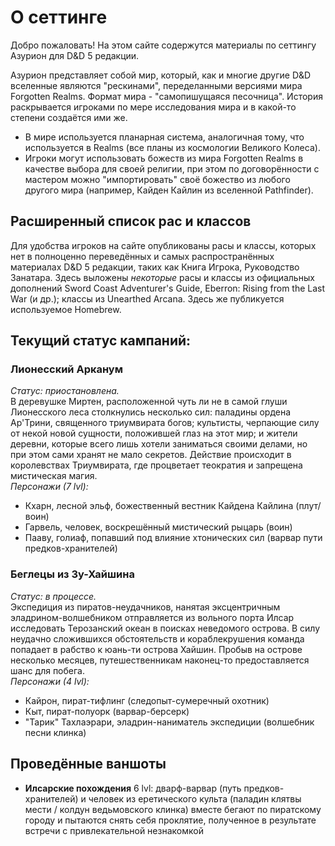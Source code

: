 # О сеттинге

Добро пожаловать! На этом сайте содержутся материалы по сеттингу Азурион для D&D 5 редакции.

Азурион представляет собой мир, который, как и многие другие D&D вселенные являются "рескинами", переделанными версиями мира
Forgotten Realms. Формат мира - "самопишущаяся песочница". История раскрывается игроками по мере исследования мира и в какой-то
степени создаётся ими же.

- В мире используется планарная система, аналогичная тому, что используется в Realms (все планы из космологии Великого Колеса).
- Игроки могут использовать божеств из мира Forgotten Realms в качестве выбора для своей религии, при этом по договорённости с
  мастером можно "импортировать" своё божество из любого другого мира (например, Кайден Кайлин из вселенной Pathfinder).

## Расширенный список рас и классов
Для удобства игроков на сайте опубликованы расы и классы, которых нет в полноценно переведённых и самых распространённых материалах
D&D 5 редакции, таких как Книга Игрока, Руководство Занатара. Здесь выложены _некоторые_ расы и классы из официальных дополнений Sword Coast
Adventurer's Guide, Eberron: Rising from the Last War (и др.); классы из Unearthed Arcana. Здесь же публикуется используемое Homebrew.

## Текущий статус кампаний:
### Лионесский Арканум
_Статус: приостановлена._  
В деревушке Миртен, расположенной чуть ли не в самой глуши Лионесского леса столкнулись несколько сил: паладины ордена Ар'Трини,
священного триумвирата богов; культисты, черпающие силу от некой новой сущности, положившей глаз на этот мир; и жители деревни,
которые всего лишь хотели заниматься своими делами, но при этом сами хранят не мало секретов. Действие происходит в королевствах
Триумвирата, где процветает теократия и запрещена мистическая магия.  
_Персонажи (7 lvl):_
- Кхарн, лесной эльф, божественный вестник Кайдена Кайлина (плут/воин)
- Гарвель, человек, воскрешённый мистический рыцарь (воин)
- Пааву, голиаф, попавший под влияние хтонических сил (варвар пути предков-хранителей)

### Беглецы из Зу-Хайшина
_Статус: в процессе._  
Экспедиция из пиратов-неудачников, нанятая эксцентричным эладрином-волшебником отправляется из вольного порта Илсар исследовать
Терозанский океан в поисках неведомого острова. В силу неудачно сложившихся обстоятельств и кораблекрушения команда попадает в рабство к
юань-ти острова Хайшин. Пробыв на острове несколько месяцев, путешественникам наконец-то предоставляется шанс для побега.  
_Персонажи (4 lvl):_
- Кайрон, пират-тифлинг (следопыт-сумеречный охотник)
- Кыт, пират-полуорк (варвар-берсерк)
- "Тарик" Тахлаэрари, эладрин-наниматель экспедиции (волшебник песни клинка)

## Проведённые ваншоты
- **Илсарские похождения** 6 lvl: дварф-варвар (путь предков-хранителей) и человек из еретического культа
(паладин клятвы мести / колдун ведьмовского клинка) вместе бегают по пиратскому городу и пытаются снять себя проклятие,
полученное в результате встречи с привлекательной незнакомкой